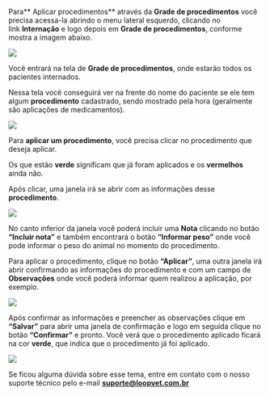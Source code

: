 Para** Aplicar procedimentos** através da **Grade de procedimentos** você precisa acessa-la abrindo o menu lateral esquerdo, clicando no link **Internação** e logo depois em **Grade de procedimentos**, conforme mostra a imagem abaixo.

<img src="/imagem-1.0-link-grade-de-procedimentos-1.webp" />

Você entrará na tela de **Grade de procedimentos**, onde estarão todos os pacientes internados.

Nessa tela você conseguirá ver na frente do nome do paciente se ele tem algum **procedimento** cadastrado, sendo mostrado pela hora (geralmente são aplicações de medicamentos).

<img src="/imagem-1.1-grade-de-procedimentos-1.webp" />

Para **aplicar um procedimento**, você precisa clicar no procedimento que deseja aplicar.

Os que estão **verde** significam que já foram aplicados e os **vermelhos** ainda não.

Após clicar, uma janela irá se abrir com as informações desse **procedimento**.

<img src="/imagem-1.2-procedimentos.webp" />

No canto inferior da janela você poderá incluir uma **Nota** clicando no botão **“Incluir nota”** e também encontrará o botão **“Informar peso”** onde você pode informar o peso do animal no momento do procedimento.

Para aplicar o procedimento, clique no botão **“Aplicar”**, uma outra janela irá abrir confirmando as informações do procedimento e com um campo de **Observações** onde você poderá informar quem realizou a aplicação, por exemplo.

<img src="/imagem-1.3-observacao-do-procedimentos.webp" />

Após confirmar as informações e preencher as observações clique em **“Salvar”** para abrir uma janela de confirmação e logo em seguida clique no botão **“Confirmar”** e pronto. Você verá que o procedimento aplicado ficará na cor **verde**, que indica que o procedimento já foi aplicado.

<img src="/imagem-1.4-confirmacao-da-aplicacao.webp" />

Se ficou alguma dúvida sobre esse tema, entre em contato com o nosso suporte técnico pelo e-mail **suporte@loopvet.com.br**
